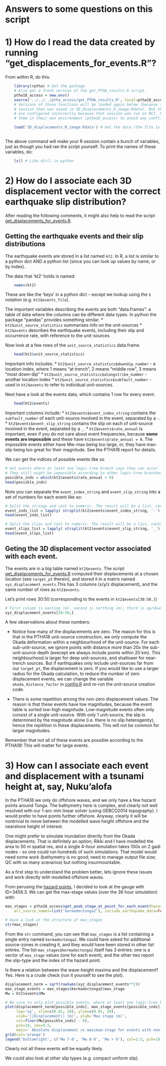 # **Answers to some questions on this script**



# 1) How do I read the data created by running "get_displacements_for_events.R"?

From within R, do this.

```r
    library(rptha) # Get the package
    # Also get a fresh version of the get_PTHA_results.R script.
    ptha18_access = new.env()
    source('../../../ptha_access/get_PTHA_results.R', local=ptha18_access, chdir=TRUE)
    # Versions of those functions will be loaded again below (because they were used in the 
    # session that was saved in 3D_displacements_R_image.Rdata). But they
    # are configured incorrectly because that session was run on NCI. Here we put
    # them in their own environment (ptha18_access) to avoid any conflicts

    load('3D_displacements_R_image.Rdata') # Get the data (the file is on gadi in the directory you found)
    
```

The above command will make your R session contain a bunch of variables, just
as though you had ran the script yourself. To print the names of these variables, do:
```r
    ls() # Like dir() in python
```

# 2) How do I associate each 3D displacement vector with the correct earthquake slip distribution?

After reading the following comments, it might also help to read the script [get_displacements_for_events.R](get_displacements_for_events.R).
  
## Getting the earthquake events and their slip distributions

The earthquake events are stored in a list named `kt2`. In R, a list is similar
to a python dict AND a python list (since you can look up values by name, or
by index).

The data that 'kt2' holds is named:
```r
    names(kt2)
```
These are like the 'keys' in a python dict -- except we lookup using the `$`
notation (e.g. `kt2$events_file`).

The important variables describing the events are both "data.frames": a table 
of data where the columns can be different data types. In python the package
"pandas" provides something similar.
* `kt2$unit_source_statistics` summarises info on the unit-sources
* `kt2$events` describes the earthquake events, including their slip and occurrence rate, with reference to the unit-sources

Now look at a few rows of the `unit_source_statistics` data.frame.
```r
    head(kt2$unit_source_statistics)
```
Important info includes:
* `kt2$unit_source_statistics$downdip_number` - a location index, where 1 means "at trench", 2 means "middle row", 3 means "most down-dip"
* `kt2$unit_source_statistics$alongstrike_number` - another location index
* `kt2$unit_source_statistics$subfault_number` - used in `kt2$events` to refer to individual unit-sources.

Next have a look at the events data, which contains 1 row for every event.
```r
    head(kt2$events)
```
Important columns include:
* `kt2$events$event_index_string` contains the `subfault_number` of each unit-source involved in the event, separated by a `-`.
* `kt2$events$event_slip_string` contains the slip on each of unit-source involved in the event, separated by a `_`.
* `kt2$events$rate_annual` is important, even if you do not care about event frequencies, because **some events are impossible** and
  these have `kt2$events$rate_annual = 0`. The impossible events either have Mw-max being too large, or, they have max-slip being
  too great for their magnitude. See the PTHA18 report for details.

We can get the indices of possible events like so
```r
# Get events where at least one logic-tree branch says they can occur.
# They still might be impossible according to other logic-tree branches.
possible_inds = which(kt2$events$rate_annual > 0)
head(possible_inds)
```

Note you can separate the `event_index_string` and `event_slip_string` into a set of numbers for each event like so:
```r
# Split the strings and cast to numeric. The result will be a list, containing one vector for each event
event_inds_list = lapply( strsplit(kt2$events$event_index_string, '-'), as.numeric)
head(event_inds_list)
```

```r
# Split the slips and cast to numeric. The result will be a list, containing one vector for each event
event_slips_list = lapply( strsplit(kt2$events$event_slip_string, '_'), as.numeric)
head(event_slips_list)
```

## Geting the 3D displacement vector associated with each event.

The events are in a big table named `kt2$events`. The script [get_displacements_for_events.R](get_displacements_for_events.R)
computed their displacements at a chosen location (see `target_pt` therein), and stored it in a matrix named `xyz_displacement_events`.This has 3 columns (x/y/z displacement), and the same number of rows as `kt2$events`. 

Let's print rows 30:50 (corresponding to the events in `kt2$events[30:50,]`)
```r
# First column is easting (m), second is northing (m), third is up/down (m)
xyz_displacement_events[30:50,]
``` 

A few observations about these numbers:

* Notice how many of the displacements are zero. The reason for this is that in the PTHA18 unit-source construction, we only compute the Okada deformation within a neighbourhood of the unit-source. For each sub-unit-source, we ignore points with distance more than 20x the sub-unit-source depth (execept we always include points within 20 km). This neighbourhood is larger for deep unit-sources, and shallower for near-trench sources. But if earthquakes only include unit-sources far from our `target_pt`, the displacement is zero. If you would like to use a larger radius for the Okada calculation, to reduce the number of zero displacement events, we can change the variable `okada_distance_factor` in [config.R](config.R) and re-run the unit-source creation code.

* There is some repetition among the non-zero displacement values. The reason is that these events have low magnitudes, because the event table is sorted low-high magnitude. Low-magnitude events often only consist of a single unit-source. With only 1 unit-source, the slip is determined by the magnitude alone (i.e. there is no slip heterogenity), hence the repitition in these displacements. This will not be common for larger magnitudes.

Remember that not all of these events are possible according to the PTHA18! This will matter for large events.

# 3) How can I associate each event and displacement with a tsunami height at, say, Nuku'alofa

In the PTHA18 we only do offshore waves, and we only have a few hazard points around Tonga. The bathymetry here is complex, and clearly not well resolved with our 1-arc-min linear solver (using GEBCO2014 topography). I would prefer to have points further offshore. Anyway, clearly it will be nontrivial to move between the modelled wave height offshore and the nearshore height of interest. 

One might prefer to simulate inundation directly from the Okada displacements. That is definitely an option; Rikki and I have modelled the area to 50 m spatial res, and a single 4-hour simulation takes 100s on 2 gadi nodes - so one could run hundreds of such simulations. That model would need some work (bathymetry is no good; need to manage output file size; QC with so many scenarios) but nothing insurmountable.

As a first step to understand the problem better, lets ignore these issues and work directly with modelled offshore waves.

From perusing the [hazard points](http://dapds00.nci.org.au/thredds/fileServer/fj6/PTHA/AustPTHA_1/EVENT_RATES/revised1_tsunami_stages_at_fixed_return_periods.csv), I decided to look at the gauge with ID=3458.3. We can get the max-stage values (over the 36 hour simulation) with:
```r
max_stages = ptha18_access$get_peak_stage_at_point_for_each_event(hazard_point_gaugeID = 3458.3, 
    all_source_names=list('kermadectonga2'), include_earthquake_data=FALSE)

# Have a look at the structure of max_stages
str(max_stages)

```

From the `str` command, you can see that `max_stages` is a list containing a single entry named `kermadectonga2`. We could have asked for additional source-zones in creating it, and they would have been stored in other list entries. The list `max_stages$kermadectonga2` itself has 3 entries: one is a vector of `max_stage` values (one for each event), and the other two report the slip-type and the index of the hazard point.

Is there a relation between the wave-height maxima and the displacement? Yes.
Here is a crude check (run it yourself to see the plot).

```r
displacement_norm = sqrt(rowSums(xyz_displacement_events**2))
max_stage_events = max_stages$kermadectonga2$max_stage
Mw = kt2$events$Mw

# Be sure to only plot possible events, where at least one logic-tree branch says they might occur!
plot(displacement_norm[possible_inds], max_stage_events[possible_inds], 
     log='xy', xlim=c(0.01, 20), ylim=c(0.01, 20), 
     xlab='||Displacement|| (m)', ylab='Max stage (m)', 
     col=floor(Mw[possible_inds] - 6),
     pch=19, cex=0.5,
     main=' Absolute displacement vs maximum-stage for events with non-zero annual rate ')
grid(col='orange')
legend('bottomright', c('Mw 7-8', 'Mw 8-9', 'Mw > 9'), col=1:3, pch=19, pt.cex=0.5)
```
Clearly not all these events will be equally likely. 

We could also look at other slip types (e.g. compact uniform slip).

